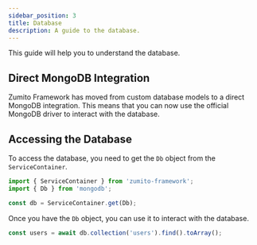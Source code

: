```yaml
---
sidebar_position: 3
title: Database
description: A guide to the database.
---
```



This guide will help you to understand the database.

## Direct MongoDB Integration

Zumito Framework has moved from custom database models to a direct MongoDB integration. This means that you can now use the official MongoDB driver to interact with the database.

## Accessing the Database

To access the database, you need to get the `Db` object from the `ServiceContainer`.

```ts
import { ServiceContainer } from 'zumito-framework';
import { Db } from 'mongodb';

const db = ServiceContainer.get(Db);
```

Once you have the `Db` object, you can use it to interact with the database.

```ts
const users = await db.collection('users').find().toArray();
```
